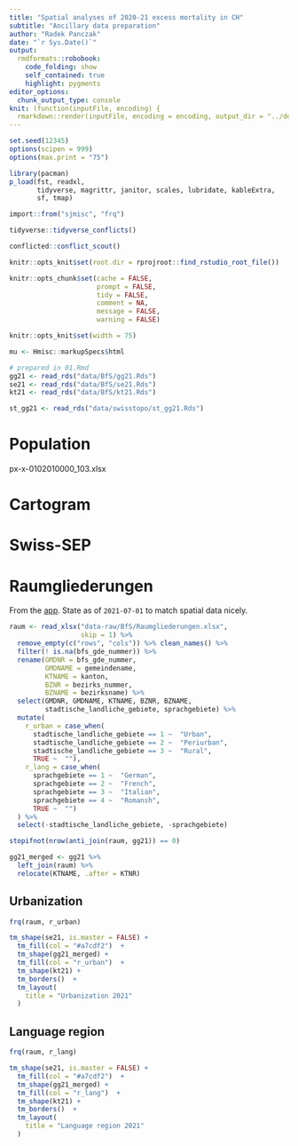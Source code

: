 ```yaml
---
title: "Spatial analyses of 2020-21 excess mortality in CH"
subtitle: "Ancillary data preparation"
author: "Radek Panczak"
date: "`r Sys.Date()`"
output:
  rmdformats::robobook:
    code_folding: show
    self_contained: true
    highlight: pygments
editor_options: 
  chunk_output_type: console
knit: (function(inputFile, encoding) {
  rmarkdown::render(inputFile, encoding = encoding, output_dir = "../docs") })
---
```


<!-- ----------------------------------------------------- -->

```r
set.seed(12345)
options(scipen = 999)
options(max.print = "75")

library(pacman)
p_load(fst, readxl, 
       tidyverse, magrittr, janitor, scales, lubridate, kableExtra,
       sf, tmap)

import::from("sjmisc", "frq")
```


```r
tidyverse::tidyverse_conflicts()

conflicted::conflict_scout()
```

```r
knitr::opts_knit$set(root.dir = rprojroot::find_rstudio_root_file())

knitr::opts_chunk$set(cache = FALSE,
                      prompt = FALSE,
                      tidy = FALSE,
                      comment = NA,
                      message = FALSE,
                      warning = FALSE)

knitr::opts_knit$set(width = 75)

mu <- Hmisc::markupSpecs$html
```

<!-- ----------------------------------------------------- -->

```r
# prepared in 01.Rmd
gg21 <- read_rds("data/BfS/gg21.Rds")
se21 <- read_rds("data/BfS/se21.Rds")
kt21 <- read_rds("data/BfS/kt21.Rds")

st_gg21 <- read_rds("data/swisstopo/st_gg21.Rds")
```

# Population

px-x-0102010000_103.xlsx


# Cartogram


# Swiss-SEP


# Raumgliederungen 

From the [app](https://www.agvchapp.bfs.admin.ch/de/typologies/query). State as of `2021-07-01` to match spatial data nicely.  

```r
raum <- read_xlsx("data-raw/BfS/Raumgliederungen.xlsx", 
                  skip = 1) %>% 
  remove_empty(c("rows", "cols")) %>% clean_names() %>% 
  filter(! is.na(bfs_gde_nummer)) %>% 
  rename(GMDNR = bfs_gde_nummer,
         GMDNAME = gemeindename,
         KTNAME = kanton,
         BZNR = bezirks_nummer,
         BZNAME = bezirksname) %>% 
  select(GMDNR, GMDNAME, KTNAME, BZNR, BZNAME, 
         stadtische_landliche_gebiete, sprachgebiete) %>% 
  mutate(
    r_urban = case_when(
      stadtische_landliche_gebiete == 1 ~  "Urban",
      stadtische_landliche_gebiete == 2 ~  "Periurban",
      stadtische_landliche_gebiete == 3 ~  "Rural",
      TRUE ~  ""),
    r_lang = case_when(
      sprachgebiete == 1 ~  "German",
      sprachgebiete == 2 ~  "French",
      sprachgebiete == 3 ~  "Italian",
      sprachgebiete == 4 ~  "Romansh",
      TRUE ~  "")
  ) %>% 
  select(-stadtische_landliche_gebiete, -sprachgebiete)
```

```r
stopifnot(nrow(anti_join(raum, gg21)) == 0)

gg21_merged <- gg21 %>% 
  left_join(raum) %>% 
  relocate(KTNAME, .after = KTNR)
```

## Urbanization

```r
frq(raum, r_urban)

tm_shape(se21, is.master = FALSE) +
  tm_fill(col = "#a7cdf2")  +
  tm_shape(gg21_merged) +
  tm_fill(col = "r_urban")  +
  tm_shape(kt21) +
  tm_borders()  +
  tm_layout(
    title = "Urbanization 2021"
  )
```

## Language region

```r
frq(raum, r_lang)

tm_shape(se21, is.master = FALSE) +
  tm_fill(col = "#a7cdf2")  +
  tm_shape(gg21_merged) +
  tm_fill(col = "r_lang")  +
  tm_shape(kt21) +
  tm_borders()  +
  tm_layout(
    title = "Language region 2021"
  )
```
